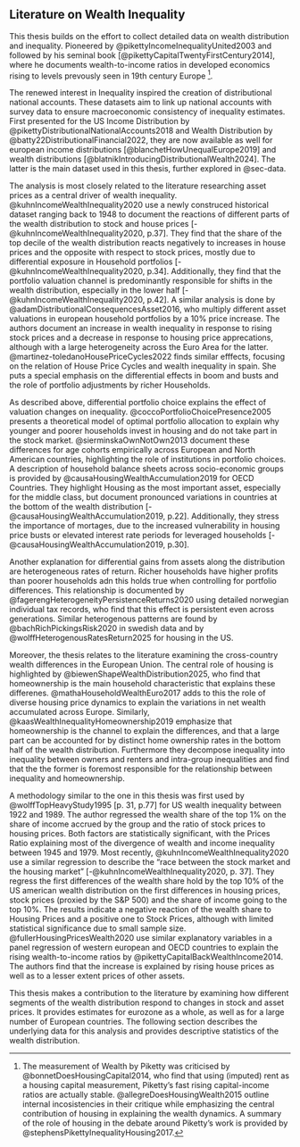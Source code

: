 ## Literature on Wealth Inequality {#sec-literature}

This thesis builds on the effort to collect detailed data on wealth distribution and inequality. Pioneered by @pikettyIncomeInequalityUnited2003 and followed by his seminal book [@pikettyCapitalTwentyFirstCentury2014], where he documents wealth-to-income ratios in developed economics rising to levels prevously seen in 19th century Europe [^l1].

The renewed interest in Inequality inspired the  creation of distributional national accounts. These datasets aim to link up national accounts with survey data to ensure macroeconomic consistency of inequality estimates. First presented for the US Income Distribution by @pikettyDistributionalNationalAccounts2018 and Wealth Distribution by @batty22DistributionalFinancial2022, they are now available as well for european income distributions [@blanchetHowUnequalEurope2019] and wealth distributions [@blatnikIntroducingDistributionalWealth2024]. The latter is the main dataset used in this thesis, further explored in @sec-data.

The analysis is most closely related to the literature researching asset prices as a central driver of wealth inequality. @kuhnIncomeWealthInequality2020 use a newly construced historical dataset ranging back to 1948 to document the reactions of different parts of the wealth distribution to stock and house prices [-@kuhnIncomeWealthInequality2020, p.37]. They find that the share of the top decile of the wealth distribution reacts negatively to increases in house prices and the opposite with respect to stock prices, mostly due to differential exposure in Household portfolios [-@kuhnIncomeWealthInequality2020, p.34]. Additionally, they find that the portfolio valuation channel is predominantly responsible for shifts in the wealth distribution, especially in the lower half [-@kuhnIncomeWealthInequality2020, p.42]. A similar analysis is done by @adamDistributionalConsequencesAsset2016, who multiply different asset valuations in european household portfolios by a 10% price increase. The authors document an increase in wealth inequality in response to rising stock prices and a decrease in response to housing price apprecations, although with a large heterogeneity across the Euro Area for the latter. @martinez-toledanoHousePriceCycles2022 finds similar efffects, focusing on the relation of House Price Cycles and wealth inequality in spain. She puts a special emphasis on the differential effects in boom and busts and the role of portfolio adjustments by richer Households. 

As described above, differential portfolio choice explains the effect of valuation changes on inequality. @coccoPortfolioChoicePresence2005 presents a theoretical model of optimal portfolio allocation to explain why younger and poorer households invest in housing and do not take part in the stock market. @sierminskaOwnNotOwn2013 document these differences for age cohorts empirically across European and North American countries, highlighting the role of institutions in portfolio choices. A description of household balance sheets across socio-economic groups is provided by @causaHousingWealthAccumulation2019 for OECD Countries. They highlight Housing as the most important asset, especially for the middle class, but document pronounced variations in countries at the bottom of the wealth distribution  [-@causaHousingWealthAccumulation2019, p.22]. Additionally, they stress the importance of mortages, due to the increased vulnerability in housing price busts or elevated interest rate periods for leveraged households [-@causaHousingWealthAccumulation2019, p.30].

Another explanation for differential gains from assets along the distribution are heterogeneous rates of return. Richer households have higher profits than poorer households adn this holds true when controlling for portfolio differences. This relationship is documented by @fagerengHeterogeneityPersistenceReturns2020 using detailed norwegian individual tax records, who find that this effect is persistent even across generations. Similar heterogenous patterns are found by @bachRichPickingsRisk2020 in swedish data and by @wolffHeterogenousRatesReturn2025 for housing in the US.

Moreover, the thesis relates to the literature examining the cross-country wealth differences in the European Union. The central role of housing is highlighted by @biewenShapeWealthDistribution2025, who find that homeownership is the main household characteristic that explains these differenes. @mathaHouseholdWealthEuro2017 adds to this the role of diverse housing price dynamics to explain the variations in net wealth accumulated across Europe. Similarly, @kaasWealthInequalityHomeownership2019 emphasize that homeownership is the channel to explain the differences, and that a large part can be accounted for by distinct home ownership rates in the bottom half of the wealth distribution. Furthermore they decompose inequality into inequality between owners and renters and intra-group inequalities and find that the the former is foremost responsible for the relationship between inequality and homeownership. 

A methodology similar to the one in this thesis was first used by @wolffTopHeavyStudy1995 [p. 31, p.77] for US wealth inequality between 1922 and 1989. The author regressed the wealth share of the top 1% on the share of income accrued by the group and the ratio of stock prices to housing prices. Both factors are statistically significant, with the Prices Ratio explaining most of the divergence of wealth and income inequality between 1945 and 1979. Most recently, @kuhnIncomeWealthInequality2020 use a similar regression to describe the "race between the stock market and the housing market" [-@kuhnIncomeWealthInequality2020, p. 37]. They regress the first differences of the wealth share hold by the top 10% of the US american wealth distribution on the first differences in housing prices, stock prices (proxied by the S&P 500) and the share of income going to the top 10%. The results indicate a negative reaction of the wealth share to Housing Prices and a positive one to Stock Prices, although with limited statistical significance due to small sample size. @fullerHousingPricesWealth2020 use similar explanatory variables in a panel regression of western european and OECD countries to explain the rising wealth-to-income ratios by @pikettyCapitalBackWealthIncome2014. The authors find that the increase is explained by rising house prices as well as to a lesser extent prices of other assets.

This thesis makes a contribution to the literature by examining how different segments of the wealth distribution respond to changes in stock and asset prices. It provides estimates for eurozone as a whole, as well as for a large number of European countries. The following section describes the underlying data for this analysis and provides descriptive statistics of the wealth distribution.

[^l1]: The measurement of Wealth by Piketty was criticised by @bonnetDoesHousingCapital2014, who find that using (imputed) rent as a housing capital measurement, Piketty's fast rising capital-income ratios are actually stable. @allegreDoesHousingWealth2015 outline internal incosistencies in their critique while emphasizing the central contribution of housing in explaining the wealth dynamics. A summary of the role of housing in the debate around Piketty's work is provided by @stephensPikettyInequalityHousing2017.

